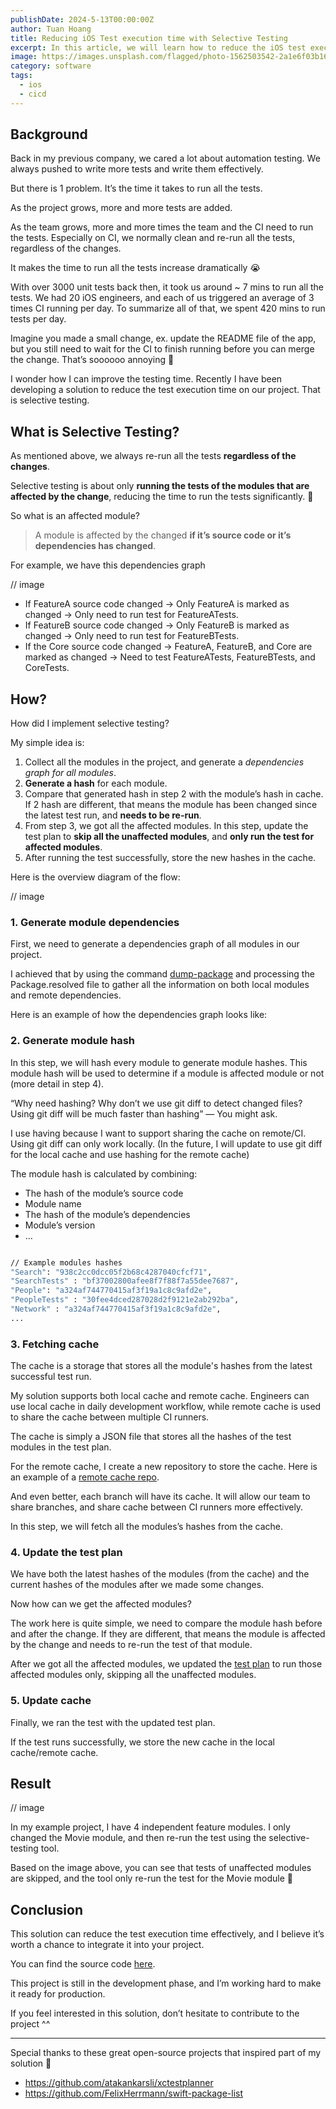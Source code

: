 ```yaml
---
publishDate: 2024-5-13T00:00:00Z
author: Tuan Hoang
title: Reducing iOS Test execution time with Selective Testing
excerpt: In this article, we will learn how to reduce the iOS test execution time by using the selective testing feature.
image: https://images.unsplash.com/flagged/photo-1562503542-2a1e6f03b16b?q=80&w=1974&auto=format&fit=crop&ixlib=rb-4.0.3&ixid=M3wxMjA3fDB8MHxwaG90by1wYWdlfHx8fGVufDB8fHx8fA%3D%3D
category: software
tags:
  - ios
  - cicd
---
```


## Background

Back in my previous company, we cared a lot about automation testing. We always pushed to write more tests and write them effectively.

But there is 1 problem. It’s the time it takes to run all the tests.

As the project grows, more and more tests are added.

As the team grows, more and more times the team and the CI need to run the tests. Especially on CI, we normally clean and re-run all the tests, regardless of the changes.

It makes the time to run all the tests increase dramatically 😭

With over 3000 unit tests back then, it took us around ~ 7 mins to run all the tests. We had 20 iOS engineers, and each of us triggered an average of 3 times CI running per day. To summarize all of that, we spent 420 mins to run tests per day.

Imagine you made a small change, ex. update the README file of the app, but you still need to wait for the CI to finish running before you can merge the change. That’s soooooo annoying 😤

I wonder how I can improve the testing time. Recently I have been developing a solution to reduce the test execution time on our project. That is selective testing.

## What is Selective Testing?

As mentioned above, we always re-run all the tests **regardless of the changes**.

Selective testing is about only **running the tests of the modules that are affected by the change**, reducing the time to run the tests significantly. 🚀

So what is an affected module?

> A module is affected by the changed **if it’s source code or it’s dependencies has changed**.

For example, we have this dependencies graph

// image

- If FeatureA source code changed -> Only FeatureA is marked as changed -> Only need to run test for FeatureATests.
- If FeatureB source code changed -> Only FeatureB is marked as changed -> Only need to run test for FeatureBTests.
- If the Core source code changed -> FeatureA, FeatureB, and Core are marked as changed -> Need to test FeatureATests, FeatureBTests, and CoreTests.

## How?

How did I implement selective testing?

My simple idea is:

1. Collect all the modules in the project, and generate a *dependencies graph for all modules*.
2. **Generate a hash** for each module.
3. Compare that generated hash in step 2 with the module’s hash in cache. If 2 hash are different, that means the module has been changed since the latest test run, and **needs to be re-run**.
4. From step 3, we got all the affected modules. In this step, update the test plan to **skip all the unaffected modules**, and **only run the test for affected modules**.
5. After running the test successfully, store the new hashes in the cache.

Here is the overview diagram of the flow:

// image

### 1. Generate module dependencies

First, we need to generate a dependencies graph of all modules in our project.

I achieved that by using the command [dump-package](https://fig.io/manual/swift/package/dump-package) and processing the Package.resolved file to gather all the information on both local modules and remote dependencies.

Here is an example of how the dependencies graph looks like:

### 2. Generate module hash

In this step, we will hash every module to generate module hashes. This module hash will be used to determine if a module is affected module or not (more detail in step 4).

“Why need hashing? Why don’t we use git diff to detect changed files? Using git diff will be much faster than hashing” — You might ask.

I use having because I want to support sharing the cache on remote/CI. Using git diff can only work locally.
(In the future, I will update to use git diff for the local cache and use hashing for the remote cache)

The module hash is calculated by combining:

- The hash of the module’s source code
- Module name
- The hash of the module’s dependencies
- Module’s version
- …

```bash

// Example modules hashes
"Search": "938c2cc0dcc05f2b68c4287040cfcf71",
"SearchTests" : "bf37002800afee8f7f88f7a55dee7687",
"People": "a324af744770415af3f19a1c8c9afd2e",
"PeopleTests" : "30fee4dced287028d2f9121e2ab292ba",
"Network" : "a324af744770415af3f19a1c8c9afd2e",
...

```

### 3. Fetching cache

The cache is a storage that stores all the module's hashes from the latest successful test run.

My solution supports both local cache and remote cache. Engineers can use local cache in daily development workflow, while remote cache is used to share the cache between multiple CI runners.

The cache is simply a JSON file that stores all the hashes of the test modules in the test plan.

For the remote cache, I create a new repository to store the cache. Here is an example of a [remote cache repo](https://github.com/hoangatuan/TestsCache).

And even better, each branch will have its cache. It will allow our team to share branches, and share cache between CI runners more effectively.

In this step, we will fetch all the modules’s hashes from the cache.

### 4. Update the test plan

We have both the latest hashes of the modules (from the cache) and the current hashes of the modules after we made some changes.

Now how can we get the affected modules?

The work here is quite simple, we need to compare the module hash before and after the change. If they are different, that means the module is affected by the change and needs to re-run the test of that module.

After we got all the affected modules, we updated the [test plan](https://developer.apple.com/documentation/xcode/organizing-tests-to-improve-feedback) to run those affected modules only, skipping all the unaffected modules.

### 5. Update cache

Finally, we ran the test with the updated test plan.

If the test runs successfully, we store the new cache in the local cache/remote cache.

## Result

// image

In my example project, I have 4 independent feature modules. I only changed the Movie module, and then re-run the test using the selective-testing tool.

Based on the image above, you can see that tests of unaffected modules are skipped, and the tool only re-run the test for the Movie module 🚀

## Conclusion

This solution can reduce the test execution time effectively, and I believe it’s worth a chance to integrate it into your project.

You can find the source code [here](https://github.com/hoangatuan/SPM-Selective-Testing).

This project is still in the development phase, and I’m working hard to make it ready for production.

If you feel interested in this solution, don’t hesitate to contribute to the project ^^

___

Special thanks to these great open-source projects that inspired part of my solution 🫶

- https://github.com/atakankarsli/xctestplanner
- https://github.com/FelixHerrmann/swift-package-list